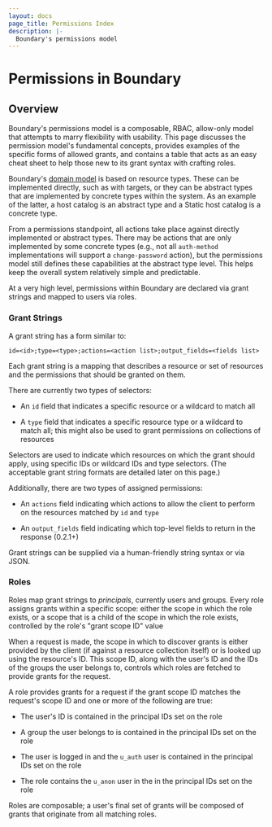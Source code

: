 ```yaml
---
layout: docs
page_title: Permissions Index
description: |-
  Boundary's permissions model
---
```


# Permissions in Boundary

## Overview

Boundary's permissions model is a composable, RBAC, allow-only model that
attempts to marry flexibility with usability. This page discusses the permission
model's fundamental concepts, provides examples of the specific forms of allowed
grants, and contains a table that acts as an easy cheat sheet to help those new
to its grant syntax with crafting roles.

Boundary's [domain model](/boundary/docs/concepts/domain-model) is based on resource
types. These can be implemented directly, such as with targets, or they can be
abstract types that are implemented by concrete types within the system. As an
example of the latter, a host catalog is an abstract type and a Static host
catalog is a concrete type.

From a permissions standpoint, all actions take place against directly
implemented or abstract types. There may be actions that are only implemented by
some concrete types (e.g., not all `auth-method` implementations will support a
`change-password` action), but the permissions model still defines these
capabilities at the abstract type level. This helps keep the overall system
relatively simple and predictable.

At a very high level, permissions within Boundary are declared via grant strings
and mapped to users via roles.

### Grant Strings

A grant string has a form similar to:

`id=<id>;type=<type>;actions=<action list>;output_fields=<fields list>`

Each grant string is a mapping that describes a resource or set of resources and
the permissions that should be granted on them.

There are currently two types of selectors:

- An `id` field that indicates a specific resource or a wildcard to match all

- A `type` field that indicates a specific resource type or a wildcard to match
  all; this might also be used to grant permissions on collections of resources

Selectors are used to indicate which resources on which the grant should apply,
using specific IDs or wildcard IDs and type selectors. (The acceptable grant
string formats are detailed later on this page.)

Additionally, there are two types of assigned permissions:

- An `actions` field indicating which actions to allow the client to perform on
  the resources matched by `id` and `type`

- An `output_fields` field indicating which top-level fields to return in the
  response (0.2.1+)

Grant strings can be supplied via a human-friendly string syntax or via JSON.

### Roles

Roles map grant strings to _principals_, currently users and groups. Every role
assigns grants within a specific scope: either the scope in which the role
exists, or a scope that is a child of the scope in which the role exists,
controlled by the role's "grant scope ID" value

When a request is made, the scope in which to discover grants is either provided
by the client (if against a resource collection itself) or is looked up using
the resource's ID. This scope ID, along with the user's ID and the IDs of the
groups the user belongs to, controls which roles are fetched to provide grants
for the request.

A role provides grants for a request if the grant scope ID matches the request's
scope ID and one or more of the following are true:

- The user's ID is contained in the principal IDs set on the role

- A group the user belongs to is contained in the principal IDs set on the role

- The user is logged in and the `u_auth` user is contained in the principal IDs
  set on the role

- The role contains the `u_anon` user in the in the principal IDs set on the
  role

Roles are composable; a user's final set of grants will be composed of grants
that originate from all matching roles.